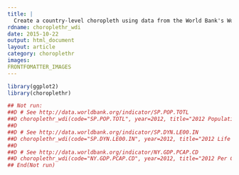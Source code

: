 ```yaml
---
title: |
  Create a country-level choropleth using data from the World Bank's World Development Indicators (WDI)
rdname: choroplethr_wdi
date: 2015-10-22
output: html_document
layout: article
category: choroplethr
images:
FRONTFOMATTER_IMAGES
---
```


```r
library(ggplot2)
library(choroplethr)
```

```r

## Not run: 
##D # See http://data.worldbank.org/indicator/SP.POP.TOTL
##D choroplethr_wdi(code="SP.POP.TOTL", year=2012, title="2012 Population Estimates", num_colors=1)
##D 
##D # See http://data.worldbank.org/indicator/SP.DYN.LE00.IN
##D choroplethr_wdi(code="SP.DYN.LE00.IN", year=2012, title="2012 Life Expectancy Estimates")
##D 
##D # See http://data.worldbank.org/indicator/NY.GDP.PCAP.CD
##D choroplethr_wdi(code="NY.GDP.PCAP.CD", year=2012, title="2012 Per Capita Income")
## End(Not run)



```